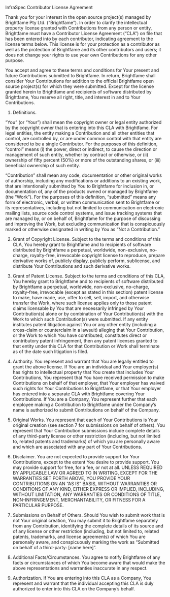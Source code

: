InfraSpec Contributor License Agreement

Thank you for your interest in the open source project(s) managed by Brightfame Pty Ltd. (“Brightfame”). 
In order to clarify the intellectual property license granted with Contributions from any person or entity, Brightfame must have a Contributor License Agreement (“CLA”) on file that has been entered into by each contributor, indicating agreement to the license terms below. 
This license is for your protection as a contributor as well as the protection of Brightfame and its other contributors and users; it does not change your rights to use your own Contributions for any other purpose.

You accept and agree to these terms and conditions for Your present and future Contributions submitted to Brightfame. 
In return, Brightfame shall consider Your Contributions for addition to the official Brightfame open source project(s) for which they were submitted. 
Except for the license granted herein to Brightfame and recipients of software distributed by Brightfame, You reserve all right, title, and interest in and to Your Contributions.

1. Definitions.

“You” (or “Your”) shall mean the copyright owner or legal entity authorized by the copyright owner that is entering into this CLA with Brightfame. 
For legal entities, the entity making a Contribution and all other entities that control, are controlled by, or are under common control with that entity are considered to be a single Contributor. 
For the purposes of this definition, “control” means (i) the power, direct or indirect, to cause the direction or management of such entity, whether by contract or otherwise, or (ii) ownership of fifty percent (50%) or more of the outstanding shares, or (iii) beneficial ownership of such entity.

“Contribution” shall mean any code, documentation or other original works of authorship, including any modifications or additions to an existing work, that are intentionally submitted by You to Brightfame for inclusion in, or documentation of, any of the products owned or managed by Brightfame (the “Work”). 
For the purposes of this definition, “submitted” means any form of electronic, verbal, or written communication sent to Brightfame or its representatives, including but not limited to communication on electronic mailing lists, source code control systems, and issue tracking systems that are managed by, or on behalf of, Brightfame for the purpose of discussing and improving the Work, but excluding communication that is conspicuously marked or otherwise designated in writing by You as “Not a Contribution.”

2. Grant of Copyright License. 
Subject to the terms and conditions of this CLA, You hereby grant to Brightfame and to recipients of software distributed by Brightfame a perpetual, worldwide, non-exclusive, no-charge, royalty-free, irrevocable copyright license to reproduce, prepare derivative works of, publicly display, publicly perform, sublicense, and distribute Your Contributions and such derivative works.

3. Grant of Patent License. 
Subject to the terms and conditions of this CLA, You hereby grant to Brightfame and to recipients of software distributed by Brightfame a perpetual, worldwide, non-exclusive, no-charge, royalty-free, irrevocable (except as stated in this section) patent license to make, have made, use, offer to sell, sell, import, and otherwise transfer the Work, where such license applies only to those patent claims licensable by You that are necessarily infringed by Your Contribution(s) alone or by combination of Your Contribution(s) with the Work to which such Contribution(s) were submitted. 
If any entity institutes patent litigation against You or any other entity (including a cross-claim or counterclaim in a lawsuit) alleging that Your Contribution, or the Work to which You have contributed, constitutes direct or contributory patent infringement, then any patent licenses granted to that entity under this CLA for that Contribution or Work shall terminate as of the date such litigation is filed.

4. Authority. 
You represent and warrant that You are legally entitled to grant the above license. 
If You are an individual and Your employer(s) has rights to intellectual property that You create that includes Your Contributions, You represent that You have received permission to make Contributions on behalf of that employer, that Your employer has waived such rights for Your Contributions to Brightfame, or that Your employer has entered into a separate CLA with Brightfame covering Your Contributions. 
If You are a Company, You represent further that each employee making a Contribution to Brightfame under the Company’s name is authorized to submit Contributions on behalf of the Company.

5. Original Works. 
You represent that each of Your Contributions is Your original creation (see section 7 for submissions on behalf of others). 
You represent that Your Contribution submissions include complete details of any third-party license or other restriction (including, but not limited to, related patents and trademarks) of which you are personally aware and which are associated with any part of Your Contributions.

6. Disclaimer. 
You are not expected to provide support for Your Contributions, except to the extent You desire to provide support. 
You may provide support for free, for a fee, or not at all. 
UNLESS REQUIRED BY APPLICABLE LAW OR AGREED TO IN WRITING, EXCEPT FOR THE WARRANTIES SET FORTH ABOVE, YOU PROVIDE YOUR CONTRIBUTIONS ON AN “AS IS” BASIS, WITHOUT WARRANTIES OR CONDITIONS OF ANY KIND, EITHER EXPRESS OR IMPLIED, INCLUDING, WITHOUT LIMITATION, ANY WARRANTIES OR CONDITIONS OF TITLE, NON-INFRINGEMENT, MERCHANTABILITY, OR FITNESS FOR A PARTICULAR PURPOSE.

7. Submissions on Behalf of Others. 
Should You wish to submit work that is not Your original creation, You may submit it to Brightfame separately from any Contribution, identifying the complete details of its source and of any license or other restriction (including, but not limited to, related patents, trademarks, and license agreements) of which You are personally aware, and conspicuously marking the work as “Submitted on behalf of a third-party: [name here]”.

8. Additional Facts/Circumstances. 
You agree to notify Brightfame of any facts or circumstances of which You become aware that would make the above representations and warranties inaccurate in any respect.

9. Authorization. 
If You are entering into this CLA as a Company, You represent and warrant that the individual accepting this CLA is duly authorized to enter into this CLA on the Company’s behalf.